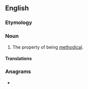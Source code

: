 ==English==

===Etymology===
{{suffix|methodical|ness|lang=en}}

===Noun===
{{en-noun|-}}

# The property of being [[methodical]].

====Translations====
{{trans-top|the property of being methodical}}
{{trans-mid}}
{{trans-bottom}}

===Anagrams===
* {{anagrams|en|a=acdeehilmnosst|clothes maidens}}